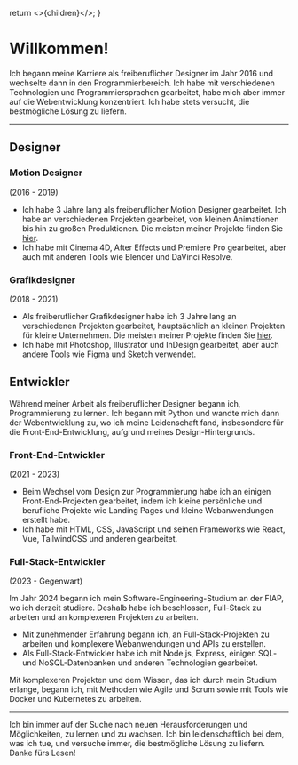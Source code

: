   return <>{children}</>;
}

# Willkommen!

Ich begann meine Karriere als freiberuflicher Designer im Jahr 2016 und wechselte dann in den Programmierbereich. Ich habe mit verschiedenen Technologien und Programmiersprachen gearbeitet, habe mich aber immer auf die Webentwicklung konzentriert. Ich habe stets versucht, die bestmögliche Lösung zu liefern.

---

## Designer

### Motion Designer

(2016 - 2019)

- Ich habe 3 Jahre lang als freiberuflicher Motion Designer gearbeitet. Ich habe an verschiedenen Projekten gearbeitet, von kleinen Animationen bis hin zu großen Produktionen. Die meisten meiner Projekte finden Sie [hier](https://www.youtube.com/c/munraitoo13).
- Ich habe mit Cinema 4D, After Effects und Premiere Pro gearbeitet, aber auch mit anderen Tools wie Blender und DaVinci Resolve.

### Grafikdesigner

(2018 - 2021)

- Als freiberuflicher Grafikdesigner habe ich 3 Jahre lang an verschiedenen Projekten gearbeitet, hauptsächlich an kleinen Projekten für kleine Unternehmen. Die meisten meiner Projekte finden Sie [hier](https://www.behance.net/munraitoo13).
- Ich habe mit Photoshop, Illustrator und InDesign gearbeitet, aber auch andere Tools wie Figma und Sketch verwendet.

## Entwickler

Während meiner Arbeit als freiberuflicher Designer begann ich, Programmierung zu lernen. Ich begann mit Python und wandte mich dann der Webentwicklung zu, wo ich meine Leidenschaft fand, insbesondere für die Front-End-Entwicklung, aufgrund meines Design-Hintergrunds.

### Front-End-Entwickler

(2021 - 2023)

- Beim Wechsel vom Design zur Programmierung habe ich an einigen Front-End-Projekten gearbeitet, indem ich kleine persönliche und berufliche Projekte wie Landing Pages und kleine Webanwendungen erstellt habe.
- Ich habe mit HTML, CSS, JavaScript und seinen Frameworks wie React, Vue, TailwindCSS und anderen gearbeitet.

### Full-Stack-Entwickler

(2023 - Gegenwart)

Im Jahr 2024 begann ich mein Software-Engineering-Studium an der FIAP, wo ich derzeit studiere. Deshalb habe ich beschlossen, Full-Stack zu arbeiten und an komplexeren Projekten zu arbeiten.

- Mit zunehmender Erfahrung begann ich, an Full-Stack-Projekten zu arbeiten und komplexere Webanwendungen und APIs zu erstellen.
- Als Full-Stack-Entwickler habe ich mit Node.js, Express, einigen SQL- und NoSQL-Datenbanken und anderen Technologien gearbeitet.

Mit komplexeren Projekten und dem Wissen, das ich durch mein Studium erlange, begann ich, mit Methoden wie Agile und Scrum sowie mit Tools wie Docker und Kubernetes zu arbeiten.

---

Ich bin immer auf der Suche nach neuen Herausforderungen und Möglichkeiten, zu lernen und zu wachsen. Ich bin leidenschaftlich bei dem, was ich tue, und versuche immer, die bestmögliche Lösung zu liefern. Danke fürs Lesen!
